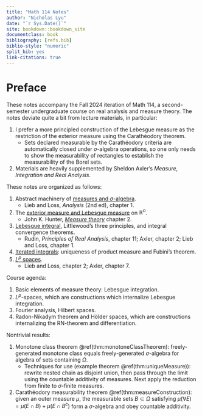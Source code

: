 ```yaml
---
title: "Math 114 Notes"
author: "Nicholas Lyu"
date: "`r Sys.Date()`"
site: bookdown::bookdown_site
documentclass: book
bibliography: [refs.bib]
biblio-style: "numeric"
split_bib: yes
link-citations: true
---
```


\usepackage{cancel}
\usepackage{amsmath}
\usepackage{bm}
\newcommand{\pd}[1]{\partial_{#1}}

\newcommand{\mbb}{\mathbb}
\newcommand{\mbf}{\mathbf}
\newcommand{\mb}{\boldsymbol}
\newcommand{\mrm}{\mathrm}
\newcommand{\mca}{\mathcal}
\newcommand{\mfk}{\mathfrak}
\newcommand{\tr}{\mrm{tr}} 
\newcommand{\df}{\dfrac}
\newcommand{\la}{\langle}
\newcommand{\ra}{\rangle}
\newcommand{\dag}{\dagger}

\newcommand{\Cl}{\mca C}
\newcommand{\Gr}{\mca G}
\newcommand{\Pf}{\mrm{Pf}}
\newcommand{\Pa}{\mca P}
\newcommand{\R}{\mbb R}
\newcommand{\supp}{\mrm{supp}}

\newcommand{\poly}{\mrm{poly}}



# Preface {-}
These notes accompany the Fall 2024 iteration of Math 114, a second-semester 
undergraduate course on real analysis and measure theory. The notes 
deviate quite a bit from lecture materials, in particular: 

1. I prefer a more principled construction of the Lebesgue measure as the restriction of 
    the exterior measure using the Carathéodory theorem.
    - Sets declared measurable by the Carathéodory criteria are automatically 
    closed under $\sigma$-algebra operations, so 
    one only needs to show the measurability of rectangles 
    to establish the measurability of the Borel sets.
2. Materials are heavily supplemented by Sheldon Axler's 
    _Measure, Integration and Real Analysis_. 

These notes are organized as follows:

1. Abstract machinery of [measures and $\sigma$-algebra](#abstractMachinery). 
    - Lieb and Loss, _Analysis_ (2nd ed), chapter 1. 
2. The [exterior measure and Lebesgue measure](#realMeasures) on $\R^n$. 
    - John K. Hunter, [_Measure theory_](https://www.math.ucdavis.edu/~hunter/measure_theory/measure_notes_ch2.pdf)
        chapter 2. 
3. [Lebesgue integral](#integration), 
    Littlewood's three principles, and integral convergence theorems. 
    - Rudin, _Principles of Real Analysis_, chapter 11; 
    Axler, chapter 2; Lieb and Loss, chapter 1. 
4. [Iterated integrals](#iteratedIntegrals}): uniqueness of product measure 
    and Fubini's theorem. 
5. [$L^p$ spaces](#Lpspaces). 
    - Lieb and Loss, chapter 2; Axler, chapter 7. 


Course agenda: 

1. Basic elements of measure theory: Lebesgue integration. 
2. $L^p$-spaces, which are constructions which internalize Lebesgue integration. 
3. Fourier analysis, Hilbert spaces. 
4. Radon-Nikadym theorem and Hölder spaces, which are constructions 
    internalizing the RN-theorem and differentiation. 

Nontrivial results: 

1. Monotone class theorem \@ref(thm:monotoneClassTheorem): 
    freely-generated monotone class equals freely-generated $\sigma$-algebra 
    for algebra of sets containing $\Omega$. 
    - Techniques for use (example theorem \@ref(thm:uniqueMeasure)): 
    rewrite nested chain as disjoint union, then pass through the limit 
    using the countable additivity of measures. 
    Next apply the reduction from finite to $\sigma$-finite measures. 
2. Carathéodory measurability theorem \@ref(thm:measureConstruction): 
    given an outer measure $\mu$, the measurable sets $B\subset \Omega$ satisfying 
    $\mu(\forall E) = \mu(E\cap B) + \mu(E\cap B^c)$ form a $\sigma$-algebra 
    and obey countable additivity. 